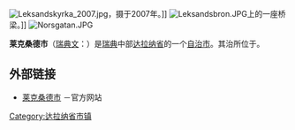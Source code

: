 {{Infobox Kommun|
fullname=Leksands kommun|
coatofarms=[[File:Leksand_vapen.svg|100px]]|
county=[[达拉纳省|达拉纳省]]|
province=[[达拉纳|达拉纳]]|
capital={{link-en|莱克桑德|Leksand}}|
map=[[File:Leksand_Municipality_in_Dalarna_County.png|200px]]|
arearank=第76名|
area=1,419.12|
arealand=1,225.88|
populationrank=第142名|
population=15,450|
densityrank=第217名|
populationdensity=12.6|
website=http://www.leksand.se/|
footnotes=面积与人口统计数据来自[[瑞典统计局|瑞典统计局]]，截至2006年12月31日}}

[[File:Leksandskyrka_2007.jpg|thumb]]，摄于2007年。]]
[[File:Leksandsbron.JPG|thumb]]上的一座桥梁。]]
[[File:Norsgatan.JPG|thumb]]

'''莱克桑德市'''（[[瑞典文|瑞典文]]：{{lang|sv|''Leksands kommun''}}）是[[瑞典|瑞典]]中部[[达拉纳省|达拉纳省]]的一个[[瑞典自治市|自治市]]。其治所位于{{link-en|莱克桑德|Leksand}}。

== 外部链接 ==
* [http://www.leksand.se/ 莱克桑德市] {{Wayback|url=http://www.leksand.se/ |date=20201113051624 }}－官方网站

{{Commonscat|Leksand|Leksand Municipality}}

{{Dalarna County}}
{{Localities in Leksand Municipality}}

[[Category:达拉纳省市镇|Category:达拉纳省市镇]]